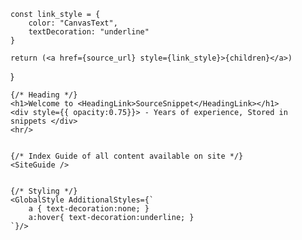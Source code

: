 
    const link_style = {
        color: "CanvasText",
        textDecoration: "underline"
    }

    return (<a href={source_url} style={link_style}>{children}</a>)
}

<HTMLSkeleton UseGlobalStyle={false} UseCodeStyle={false}>

    {/* Heading */}
    <h1>Welcome to <HeadingLink>SourceSnippet</HeadingLink></h1>
    <div style={{ opacity:0.75}}> - Years of experience, Stored in snippets </div>
    <hr/>


    {/* Index Guide of all content available on site */}
    <SiteGuide />


    {/* Styling */}
    <GlobalStyle AdditionalStyles={`
        a { text-decoration:none; }
        a:hover{ text-decoration:underline; }
    `}/>

</HTMLSkeleton>